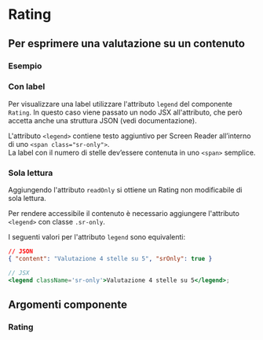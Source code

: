 
<Meta title="Documentazione/Componenti/Rating" of={Rating}/>

# Rating

## Per esprimere una valutazione su un contenuto

### Esempio

<Preview>
    <Story id="componenti-rating--rating-base" />
</Preview>

### Con label

Per visualizzare una label utilizzare l'attributo `legend` del componente `Rating`. In questo caso viene passato un nodo JSX all'attributo, che però accetta anche una struttura JSON (vedi documentazione).

<div className="docs">
    <Callout color="success" >
        <CalloutText>
            <p>L'attributo <code>&lt;legend&gt;</code> contiene testo aggiuntivo per Screen Reader all’interno di uno <code>&lt;span class="sr-only"&gt;</code>.<br/>
            La label con il numero di stelle dev’essere contenuta in uno <code>&lt;span&gt;</code> semplice.</p>
        </CalloutText>
    </Callout>
</div>

<Preview>
    <Story id="componenti-rating--rating-con-label" />
</Preview>

### Sola lettura

Aggiungendo l'attributo `readOnly` si ottiene un Rating non modificabile di sola lettura.

<div className="docs">
    <Callout color="success" >
        <CalloutText>
            <p>Per rendere accessibile il contenuto è necessario aggiungere l'attributo <code>&lt;legend&gt;</code> con classe <code>.sr-only</code>.</p>
        </CalloutText>
    </Callout>
</div>

<Preview>
    <Story id="componenti-rating--rating-read-only" />
</Preview>

I seguenti valori per l'attributo `legend` sono equivalenti:

```json
// JSON
{ "content": "Valutazione 4 stelle su 5", "srOnly": true }
```

```jsx
// JSX
<legend className='sr-only'>Valutazione 4 stelle su 5</legend>;
```

## Argomenti componente

### Rating

<ArgsTable of={Rating} />
